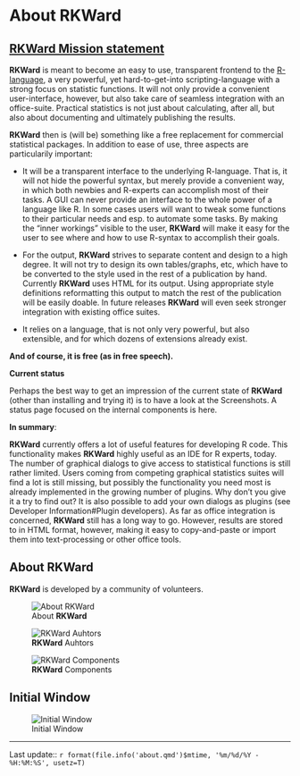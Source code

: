 # About RKWard

## [RKWard Mission statement](https://rkward.kde.org/RKWard_Overview.html)

**RKWard** is meant to become an easy to use, transparent frontend to the [R-language](http://r-project.org/), a very powerful,
yet hard-to-get-into scripting-language with a strong focus on statistic functions. It will not only
provide a convenient user-interface, however, but also take care of seamless integration with an office-suite.
Practical statistics is not just about calculating, after all, but also about documenting and ultimately
publishing the results.

**RKWard** then is (will be) something like a free replacement for commercial statistical packages.
In addition to ease of use, three aspects are particularily important:

-   It will be a transparent interface to the underlying R-language. That is, it will not hide the powerful
syntax, but merely provide a convenient way, in which both newbies and R-experts can accomplish most of their tasks.
A GUI can never provide an interface to the whole power of a language like R. In some cases users will want to
tweak some functions to their particular needs and esp. to automate some tasks. By making the “inner workings”
visible to the user, **RKWard** will make it easy for the user to see where and how to use R-syntax to accomplish their goals.

-   For the output, **RKWard** strives to separate content and design to a high degree. It will not try to design its
own tables/graphs, etc, which have to be converted to the style used in the rest of a publication by hand.
Currently **RKWard** uses HTML for its output. Using appropriate style definitions reformatting this output to
match the rest of the publication will be easily doable. In future releases **RKWard** will even seek stronger
integration with existing office suites.

-   It relies on a language, that is not only very powerful, but also extensible, and for which dozens of
extensions already exist.

**And of course, it is free (as in free speech).**

**Current status**

Perhaps the best way to get an impression of the current state of **RKWard** (other than installing and trying it)
is to have a look at the Screenshots. A status page focused on the internal components is here.

**In summary**:

**RKWard** currently offers a lot of useful features for developing R code. This functionality makes **RKWard**
highly useful as an IDE for R experts, today.
The number of graphical dialogs to give access to statistical functions is still rather limited.
Users coming from competing graphical statistics suites will find a lot is still missing, but possibly
the functionality you need most is already implemented in the growing number of plugins. Why don’t you
give it a try to find out? It is also possible to add your own dialogs as plugins (see Developer Information#Plugin developers).
As far as office integration is concerned, **RKWard** still has a long way to go. However, results are stored
to in HTML format, however, making it easy to copy-and-paste or import them into text-processing or other office tools.

## About **RKWard**

**RKWard** is developed by a community of volunteers.

![About **RKWard**](images/about_rkward.png)

![**RKWard** Auhtors](images/about_authors.png)

![**RKWard** Components](images/about_components.png)

## Initial Window

![Initial Window](images/initial_window.png)

------------------------------------------------------------------------

Last update:: `r format(file.info('about.qmd')$mtime, '%m/%d/%Y - %H:%M:%S', usetz=T)`
